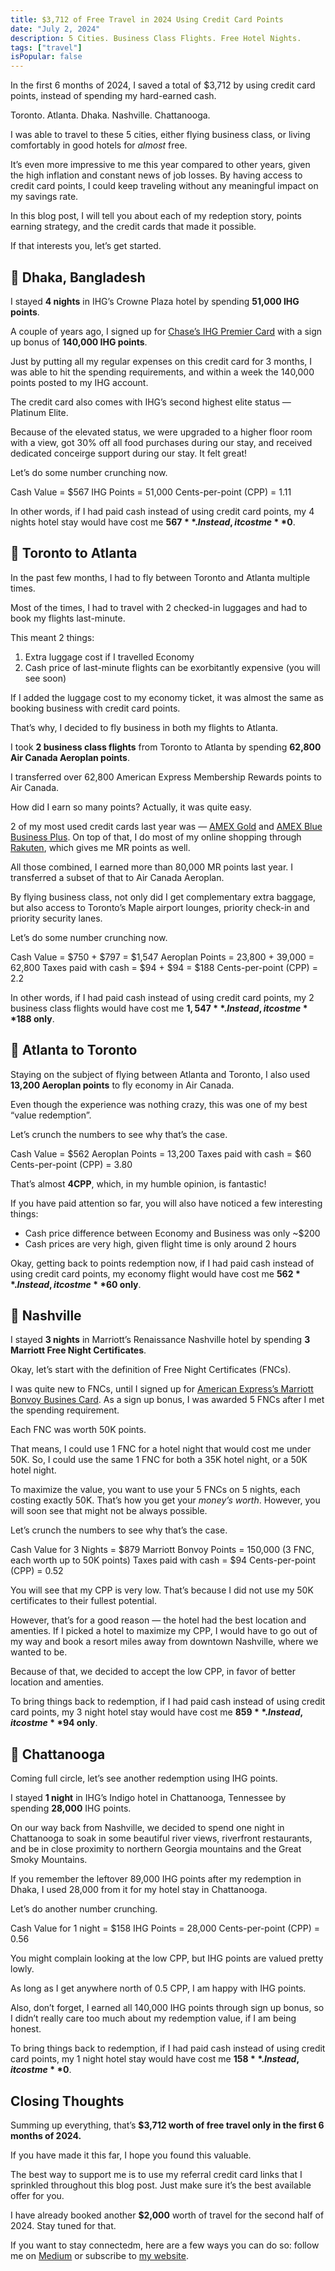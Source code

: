 ```yaml
---
title: $3,712 of Free Travel in 2024 Using Credit Card Points 
date: "July 2, 2024"
description: 5 Cities. Business Class Flights. Free Hotel Nights.
tags: ["travel"]
isPopular: false
---
```


In the first 6 months of 2024, I saved a total of $3,712 by using credit card points, instead of spending my hard-earned cash. 

Toronto. Atlanta. Dhaka. Nashville. Chattanooga. 

I was able to travel to these 5 cities, either flying business class, or living comfortably in good hotels for *almost* free. 

It’s even more impressive to me this year compared to other years, given the high inflation and constant news of job losses. By having access to credit card points, I could keep traveling without any meaningful impact on my savings rate. 

In this blog post, I will tell you about each of my redeption story, points earning strategy, and the credit cards that made it possible. 

If that interests you, let’s get started.

## 🏨 Dhaka, Bangladesh
I stayed **4 nights** in IHG’s Crowne Plaza hotel by spending **51,000 IHG points**. 

A couple of years ago, I signed up for [Chase’s IHG Premier Card](https://www.referyourchasecard.com/210m/1XJ2MVKHIH) with a sign up bonus of **140,000 IHG points**. 

Just by putting all my regular expenses on this credit card for 3 months, I was able to hit the spending requirements, and within a week the 140,000 points posted to my IHG account. 

The credit card also comes with IHG’s second highest elite status — Platinum Elite. 

Because of the elevated status, we were upgraded to a higher floor room with a view, got 30% off all food purchases during our stay, and received dedicated conceirge support during our stay. It felt great! 

Let’s do some number crunching now. 

Cash Value = $567
IHG Points = 51,000
Cents-per-point (CPP) = 1.11 

In other words, if I had paid cash instead of using credit card points, my 4 nights hotel stay would have cost me **$567**. Instead, it cost me **$0**. 

## 🛫 Toronto to Atlanta
In the past few months, I had to fly between Toronto and Atlanta multiple times. 

Most of the times, I had to travel with 2 checked-in luggages and had to book my flights last-minute. 

This meant 2 things:
1. Extra luggage cost if I travelled Economy
2. Cash price of last-minute flights can be exorbitantly expensive (you will see soon)

If I added the luggage cost to my economy ticket, it was almost the same as booking business with credit card points. 

That’s why, I decided to fly business in both my flights to Atlanta. 

I took **2 business class flights** from Toronto to Atlanta by spending **62,800 Air Canada Aeroplan points**. 

I transferred over 62,800 American Express Membership Rewards points to Air Canada.

How did I earn so many points? Actually, it was quite easy. 

2 of my most used credit cards last year was — [AMEX Gold](https://americanexpress.com/en-us/referral/gold-card?ref=MDIRTHlsVP&XLINK=MYCP) and [AMEX Blue Business Plus](https://americanexpress.com/en-us/referral/bluebusinessplus-credit-card?ref=MDIRTHTjpg&XLINK=MYCP). On top of that, I do most of my online shopping through [Rakuten](www.rakuten.com/r/JBNNVV?eeid=28187), which gives me MR points as well. 

All those combined, I earned more than 80,000 MR points last year. I transferred a subset of that to Air Canada Aeroplan. 

By flying business class, not only did I get complementary extra baggage, but also access to Toronto’s Maple airport lounges, priority check-in and priority security lanes. 

Let’s do some number crunching now. 

Cash Value = $750 + $797 = $1,547
Aeroplan Points = 23,800 + 39,000 = 62,800
Taxes paid with cash = $94 + $94 = $188
Cents-per-point (CPP) = 2.2

In other words, if I had paid cash instead of using credit card points, my 2 business class flights would have cost me **$1,547**. Instead, it cost me **$188 only**.

## 🛫 Atlanta to Toronto
Staying on the subject of flying between Atlanta and Toronto, I also used **13,200 Aeroplan points** to fly economy in Air Canada. 

Even though the experience was nothing crazy, this was one of my best “value redemption”. 

Let’s crunch the numbers to see why that’s the case. 

Cash Value = $562
Aeroplan Points = 13,200
Taxes paid with cash = $60
Cents-per-point (CPP) = 3.80

That’s almost **4CPP**, which, in my humble opinion, is fantastic! 

If you have paid attention so far, you will also have noticed a few interesting things:
- Cash price difference between Economy and Business was only ~$200
- Cash prices are very high, given flight time is only around 2 hours

Okay, getting back to points redemption now, if I had paid cash instead of using credit card points, my economy flight would have cost me **$562**. Instead, it cost me **$60 only**.

## 🏨 Nashville
I stayed **3 nights** in Marriott’s Renaissance Nashville hotel by spending **3 Marriott Free Night Certificates**. 

Okay, let’s start with the definition of Free Night Certificates (FNCs). 

I was quite new to FNCs, until I signed up for [American Express’s Marriott Bonvoy Busines Card](https://www.americanexpress.com/us/credit-cards/business/business-credit-cards/amex-marriott-bonvoy-business-credit-card/). As a sign up bonus, I was awarded 5 FNCs after I met the spending requirement. 

Each FNC was worth 50K points. 

That means, I could use 1 FNC for a hotel night that would cost me under 50K. So, I could use the same 1 FNC for both a 35K hotel night, or a 50K hotel night.

To maximize the value, you want to use your 5 FNCs on 5 nights, each costing exactly 50K. That’s how you get your *money’s worth*. However, you will soon see that might not be always possible. 

Let’s crunch the numbers to see why that’s the case. 

Cash Value for 3 Nights = $879
Marriott Bonvoy Points = 150,000 (3 FNC, each worth up to 50K points)
Taxes paid with cash = $94
Cents-per-point (CPP) = 0.52

You will see that my CPP is very low. That’s because I did not use my 50K certificates to their fullest potential. 

However, that’s for a good reason — the hotel had the best location and amenties. If I picked a hotel to maximize my CPP, I would have to go out of my way and book a resort miles away from downtown Nashville, where we wanted to be. 

Because of that, we decided to accept the low CPP, in favor of better location and amenties. 

To bring things back to redemption, if I had paid cash instead of using credit card points, my 3 night hotel stay would have cost me **$859**. Instead, it cost me **$94 only**.

## 🏨 Chattanooga
Coming full circle, let’s see another redemption using IHG points. 

I stayed **1 night** in IHG’s Indigo hotel in Chattanooga, Tennessee  by spending **28,000** IHG points. 

On our way back from Nashville, we decided to spend one night in Chattanooga to soak in some beautiful river views, riverfront restaurants, and be in close proximity to northern Georgia mountains and the Great Smoky Mountains. 

If you remember the leftover 89,000 IHG points after my redemption in Dhaka, I used 28,000 from it for my hotel stay in Chattanooga. 

Let’s do another number crunching.

Cash Value for 1 night = $158
IHG Points = 28,000
Cents-per-point (CPP) = 0.56

You might complain looking at the low CPP, but IHG points are valued pretty lowly. 

As long as I get anywhere north of 0.5 CPP, I am happy with IHG points. 

Also, don’t forget, I earned all 140,000 IHG points through sign up bonus, so I didn’t really care too much about my redemption value, if I am being honest. 

To bring things back to redemption, if I had paid cash instead of using credit card points, my 1 night hotel stay would have cost me **$158**. Instead, it cost me **$0**.

## Closing Thoughts
Summing up everything, that’s **$3,712 worth of free travel only in the first 6 months of 2024.** 

If you have made it this far, I hope you found this valuable. 

The best way to support me is to use my referral credit card links that I sprinkled throughout this blog post. Just make sure it’s the best available offer for you.

I have already booked another **$2,000** worth of travel for the second half of 2024. Stay tuned for that. 

If you want to stay connectedm, here are a few ways you can do so: follow me on [Medium](https://medium.com/@irtizahafiz) or subscribe to [my website](https://irtizahafiz.com/newsletter?utm_source=medium).

 